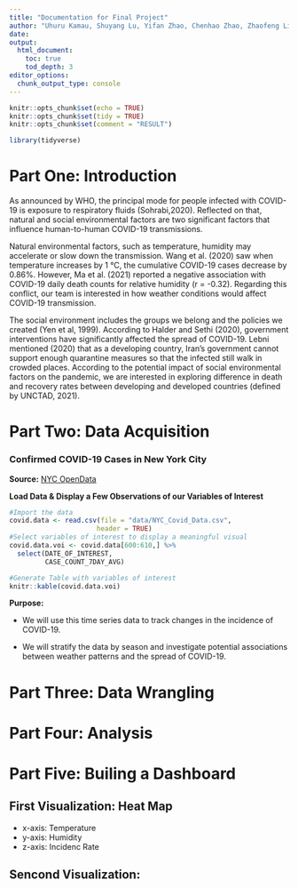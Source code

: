 ```yaml
---
title: "Documentation for Final Project"
author: "Uhuru Kamau, Shuyang Lu, Yifan Zhao, Chenhao Zhao, Zhaofeng Liu"
date: 
output:
  html_document:
    toc: true
    tod_depth: 3
editor_options: 
  chunk_output_type: console
---
```


```r
knitr::opts_chunk$set(echo = TRUE)
knitr::opts_chunk$set(tidy = TRUE)
knitr::opts_chunk$set(comment = "RESULT")
```

```r
library(tidyverse)
```

# Part One: Introduction

As announced by WHO, the principal mode for people infected with COVID-19 is exposure to respiratory fluids (Sohrabi,2020). Reflected on that, natural and social environmental factors are two significant factors that influence human-to-human COVID-19 transmissions. 

Natural environmental factors, such as temperature, humidity may accelerate or slow down the transmission. Wang et al. (2020) saw when temperature increases by 1 °C, the cumulative COVID-19 cases decrease by 0.86%. However, Ma et al. (2021) reported a negative association with COVID-19 daily death counts for relative humidity (r = -0.32). Regarding this conflict, our team is interested in how weather conditions would affect COVID-19 transmission. 

The social environment includes the groups we belong and the policies we created (Yen et al, 1999). According to Halder and Sethi (2020), government interventions have significantly affected the spread of COVID-19. Lebni mentioned (2020) that as a developing country, Iran’s government cannot support enough quarantine measures so that the infected still walk in crowded places. According to the potential impact of social environmental factors on the pandemic, we are interested in exploring difference in death and recovery rates between developing and developed countries (defined by UNCTAD, 2021).

# Part Two: Data Acquisition

### Confirmed COVID-19 Cases in New York City

**Source:** 
[NYC OpenData](https://data.cityofnewyork.us/Health/COVID-19-Daily-Counts-of-Cases-Hospitalizations-an/rc75-m7u3)

**Load Data & Display a Few Observations of our Variables of Interest**
```r
#Import the data
covid.data <- read.csv(file = "data/NYC_Covid_Data.csv",
                      header = TRUE)
#Select variables of interest to display a meaningful visual
covid.data.voi <- covid.data[600:610,] %>%
  select(DATE_OF_INTEREST,
         CASE_COUNT_7DAY_AVG)

#Generate Table with variables of interest
knitr::kable(covid.data.voi)
```

**Purpose:**

+ We will use this time series data to track changes in the incidence of COVID-19.

+ We will stratify the data by season and investigate potential associations between weather patterns and the spread of COVID-19.


# Part Three: Data Wrangling

# Part Four: Analysis

# Part Five: Builing a Dashboard

## First Visualization: Heat Map

+ x-axis: Temperature
+ y-axis: Humidity
+ z-axis: Incidenc Rate

## Sencond Visualization: 
